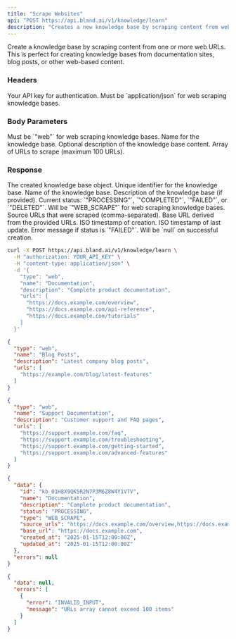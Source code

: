 ```yaml
---
title: "Scrape Websites"
api: "POST https://api.bland.ai/v1/knowledge/learn"
description: "Creates a new knowledge base by scraping content from web URLs."
---
```


Create a knowledge base by scraping content from one or more web URLs. This is perfect for creating knowledge bases from documentation sites, blog posts, or other web-based content.

### Headers

<ParamField header="authorization" type="string" required>
  Your API key for authentication.
</ParamField>

<ParamField header="content-type" type="string" required>
  Must be `application/json` for web scraping knowledge bases.
</ParamField>

### Body Parameters

<ParamField body="type" type="string" required default="web">
  Must be `"web"` for web scraping knowledge bases.
</ParamField>

<ParamField body="name" type="string" required>
  Name for the knowledge base.
</ParamField>

<ParamField body="description" type="string">
  Optional description of the knowledge base content.
</ParamField>

<ParamField body="urls" type="string[]" required>
  Array of URLs to scrape (maximum 100 URLs).
</ParamField>

### Response

<ResponseField name="data" type="object">
  The created knowledge base object.

  <ResponseField name="data.id" type="string">
    Unique identifier for the knowledge base.
  </ResponseField>

  <ResponseField name="data.name" type="string">
    Name of the knowledge base.
  </ResponseField>

  <ResponseField name="data.description" type="string">
    Description of the knowledge base (if provided).
  </ResponseField>

  <ResponseField name="data.status" type="string">
    Current status: `"PROCESSING"`, `"COMPLETED"`, `"FAILED"`, or `"DELETED"`.
  </ResponseField>

  <ResponseField name="data.type" type="string">
    Will be `"WEB_SCRAPE"` for web scraping knowledge bases.
  </ResponseField>

  <ResponseField name="data.source_urls" type="string">
    Source URLs that were scraped (comma-separated).
  </ResponseField>

  <ResponseField name="data.base_url" type="string">
    Base URL derived from the provided URLs.
  </ResponseField>

  <ResponseField name="data.created_at" type="string">
    ISO timestamp of creation.
  </ResponseField>

  <ResponseField name="data.updated_at" type="string">
    ISO timestamp of last update.
  </ResponseField>

  <ResponseField name="data.error_message" type="string">
    Error message if status is `"FAILED"`.
  </ResponseField>
</ResponseField>

<ResponseField name="errors" type="null">
  Will be `null` on successful creation.
</ResponseField>

<RequestExample>

```bash cURL
curl -X POST https://api.bland.ai/v1/knowledge/learn \
  -H "authorization: YOUR_API_KEY" \
  -H "content-type: application/json" \
  -d '{
    "type": "web",
    "name": "Documentation",
    "description": "Complete product documentation",
    "urls": [
      "https://docs.example.com/overview",
      "https://docs.example.com/api-reference",
      "https://docs.example.com/tutorials"
    ]
  }'
```

```json Single URL
{
  "type": "web",
  "name": "Blog Posts",
  "description": "Latest company blog posts",
  "urls": [
    "https://example.com/blog/latest-features"
  ]
}
```

```json Multiple URLs
{
  "type": "web",
  "name": "Support Documentation",
  "description": "Customer support and FAQ pages",
  "urls": [
    "https://support.example.com/faq",
    "https://support.example.com/troubleshooting",
    "https://support.example.com/getting-started",
    "https://support.example.com/advanced-features"
  ]
}
```

</RequestExample>

<ResponseExample>

```json Success Response
{
  "data": {
    "id": "kb_01H8X9QK5R2N7P3M6Z8W4Y1V7V",
    "name": "Documentation",
    "description": "Complete product documentation",
    "status": "PROCESSING",
    "type": "WEB_SCRAPE",
    "source_urls": "https://docs.example.com/overview,https://docs.example.com/api-reference,https://docs.example.com/tutorials",
    "base_url": "https://docs.example.com",
    "created_at": "2025-01-15T12:00:00Z",
    "updated_at": "2025-01-15T12:00:00Z"
  },
  "errors": null
}
```

```json Error Response
{
  "data": null,
  "errors": [
    {
      "error": "INVALID_INPUT",
      "message": "URLs array cannot exceed 100 items"
    }
  ]
}
```

</ResponseExample>
